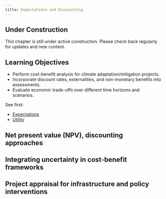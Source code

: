 ```yaml
---
title: Expectations and Discounting
---
```


::: {.callout-note}
## Under Construction
This chapter is still under active construction. Please check back regularly for updates and new content.
:::

::: {.callout-tip}
## Learning Objectives

- Perform cost-benefit analysis for climate adaptation/mitigation projects.
- Incorporate discount rates, externalities, and non-monetary benefits into assessments.
- Evaluate economic trade-offs over different time horizons and scenarios.
:::

See first:

- [Expectations](../fundamentals/probability-stats.qmd#expectations)
- [Utility](../fundamentals/bayes.qmd#bayesian-utility-theory)

## Net present value (NPV), discounting approaches

## Integrating uncertainty in cost-benefit frameworks

## Project appraisal for infrastructure and policy interventions